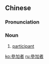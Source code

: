 ==Chinese==
{{zh-forms|s=参加者|type=21}}

===Pronunciation===
{{zh-pron
|m=cānjiāzhě
|mn=chham-ka-chiá
|cat=n
}}

===Noun===
{{zh-noun}}

# [[participant]]

[[ko:參加者]]
[[ru:參加者]]